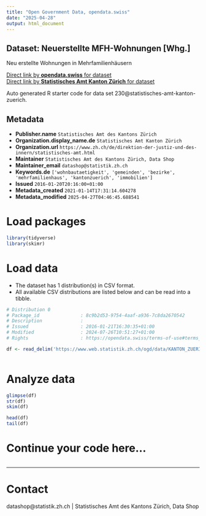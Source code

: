 ```yaml
---
title: "Open Government Data, opendata.swiss"
date: "2025-04-28"
output: html_document
---
```


## Dataset: Neuerstellte MFH-Wohnungen [Whg.]

Neu erstellte Wohnungen in Mehrfamilienhäusern

[Direct link by **opendata.swiss** for dataset](https://opendata.swiss/de/dataset/neuerstellte-mfh-wohnungen-whg)<br>
[Direct link by **Statistisches Amt Kanton Zürich** for dataset](https://www.zh.ch/de/politik-staat/gemeinden/gemeindeportraet.html)

Auto generated R starter code for data set 230@statistisches-amt-kanton-zuerich.

## Metadata

- **Publisher.name** `Statistisches Amt des Kantons Zürich`
- **Organization.display_name.de** `Statistisches Amt Kanton Zürich`
- **Organization.url** `https://www.zh.ch/de/direktion-der-justiz-und-des-innern/statistisches-amt.html`
- **Maintainer** `Statistisches Amt des Kantons Zürich, Data Shop`
- **Maintainer_email** `datashop@statistik.zh.ch`
- **Keywords.de** `['wohnbautaetigkeit', 'gemeinden', 'bezirke', 'mehrfamilienhaus', 'kantonzuerich', 'immobilien']`
- **Issued** `2016-01-20T20:16:00+01:00`
- **Metadata_created** `2021-01-14T17:31:14.604278`
- **Metadata_modified** `2025-04-27T04:46:45.688541`


# Load packages

```r

library(tidyverse)
library(skimr)

```

# Load data

-   The dataset has 1 distribution(s) in CSV format.
-   All available CSV distributions are listed below and can be read into a tibble.

```r

# Distribution 0
# Package_id               : 8c9b2d53-9754-4aaf-a936-7c8da2670542
# Description              : 
# Issued                   : 2016-01-21T16:30:35+01:00
# Modified                 : 2024-07-26T10:51:27+01:00
# Rights                   : https://opendata.swiss/terms-of-use#terms_by

df <- read_delim('https://www.web.statistik.zh.ch/ogd/data/KANTON_ZUERICH_372.csv')



```

# Analyze data

```r

glimpse(df)
str(df)
skim(df)

head(df)
tail(df)

```

# Continue your code here...

```r

```

------------------------------------------------------------------------

# Contact

datashop@statistik.zh.ch | Statistisches Amt des Kantons Zürich, Data Shop

